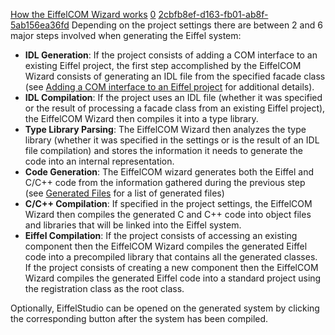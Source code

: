 [[Property:title|How the EiffelCOM Wizard works]]
[[Property:weight|0]]
[[Property:uuid|2cbfb8ef-d163-fb01-ab8f-5ab156ea36fd]]
Depending on the project settings there are between 2 and 6 major steps involved when generating the Eiffel system: 
*  '''IDL Generation''': If the project consists of adding a COM interface to an existing Eiffel project, the first step accomplished by the EiffelCOM Wizard consists of generating an IDL file from the specified facade class (see [[Eiffel Project Processing|Adding a COM interface to an Eiffel project]]  for additional details). 
*  '''IDL Compilation''': If the project uses an IDL file (whether it was specified or the result of processing a facade class from an existing Eiffel project), the EiffelCOM Wizard then compiles it into a type library. 
*  '''Type Library Parsing''': The EiffelCOM Wizard then analyzes the type library (whether it was specified in the settings or is the result of an IDL file compilation) and stores the information it needs to generate the code into an internal representation. 
*  '''Code Generation''': The EiffelCOM wizard generates both the Eiffel and C/C++ code from the information gathered during the previous step (see [[Generated Files|Generated Files]]  for a list of generated files) 
*  '''C/C++ Compilation''': If specified in the project settings, the EiffelCOM Wizard then compiles the generated C and C++ code into object files and libraries that will be linked into the Eiffel system. 
*  '''Eiffel Compilation''': If the project consists of accessing an existing component then the EiffelCOM Wizard compiles the generated Eiffel code into a precompiled library that contains all the generated classes. If the project consists of creating a new component then the EiffelCOM Wizard compiles the generated Eiffel code into a standard project using the registration class as the root class. 

Optionally, EiffelStudio can be opened on the generated system by clicking the corresponding button after the system has been compiled. 


{{note|The EiffelStudio button will only be enabled if the Eiffel code was compiled. }}

{{seealso|[[Generated Files|Generated Files]] , [[Class Hierarchy|Class Hierarchy]] , [[Eiffel Project Processing|Adding a COM Interface to an Eiffel Project]] , [[Reusing a COM Component|Accessing a COM Component]] , [[Building a COM Component|Building a COM Component]] , [[Wizards: Command Line Options|Command Line Options]]  }}




